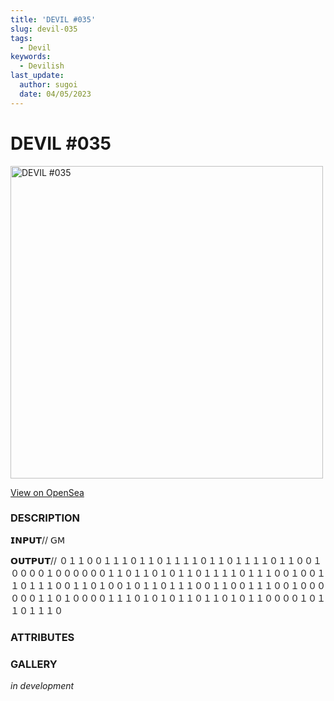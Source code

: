 ```yaml
---
title: 'DEVIL #035'
slug: devil-035
tags:
  - Devil
keywords:
  - Devilish
last_update:
  author: sugoi
  date: 04/05/2023
---
```



# DEVIL #035

<img src="https://nft-cdn.alchemy.com/eth-mainnet/509f0ef28958dcdb1d5e8fe174a7aea3" alt="DEVIL #035" width="500" />

[View on OpenSea](https://opensea.io/assets/ethereum/0x231EDa2D0E36E5254515B7625D1201f7b4617cf4/36)

### DESCRIPTION

𝗜𝗡𝗣𝗨𝗧// 𝖦𝖬  

𝗢𝗨𝗧𝗣𝗨𝗧// ０１１００１１１０１１０１１１１０１１０１１１１０１１００１００００１００００００１１０１１０１０１１０１１１１０１１１００１００１１０１１１００１１０１００１０１１０１１１００１１００１１１００１００００００１１０１００００１１１０１０１０１１０１１０１０１１００００１０１１０１１１０

### ATTRIBUTES

<AttributeTag traitType="HUMANITY" value="LOW" />
<AttributeTag traitType="NATURE" value="ADEPT" />
<AttributeTag traitType="TYPE" value="DEVIL" />
<AttributeTag traitType="SUBTYPE" value="ANDROID" />


### GALLERY

*in development*


